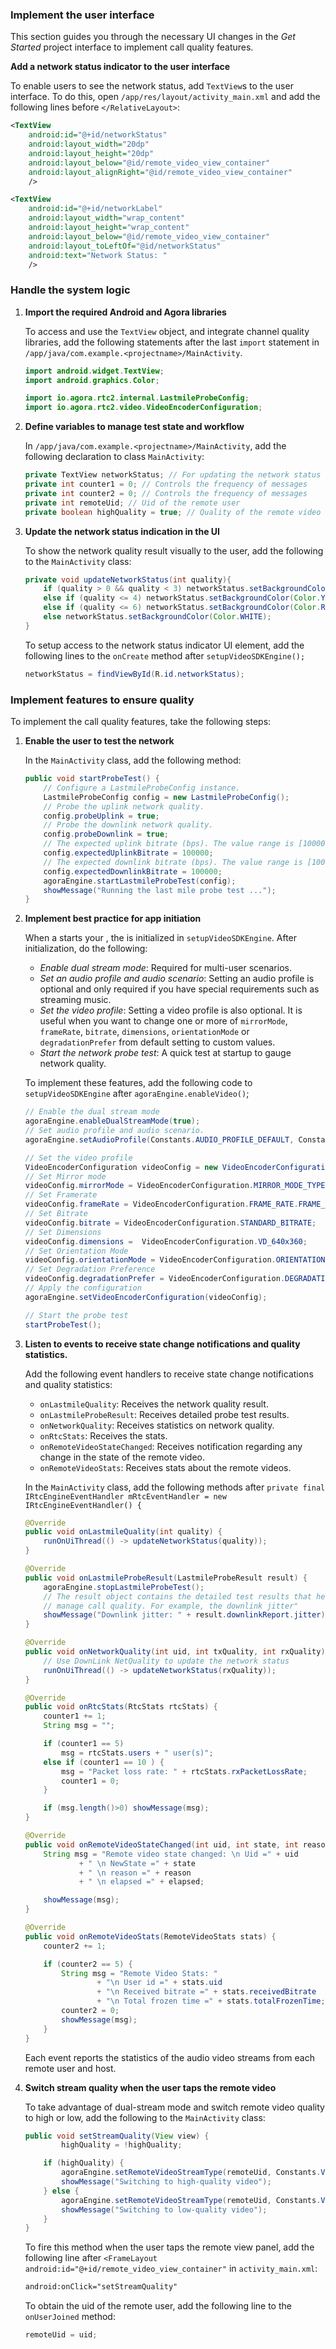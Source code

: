 <PlatformWrapper platform="android">

### Implement the user interface

This section guides you through the necessary UI changes in the _Get Started_ project interface to implement call quality features.

**Add a network status indicator to the user interface**

To enable <Vpl k="CLIENT" /> users to see the network status, add `TextView`s to the user interface. To do this, open `/app/res/layout/activity_main.xml` and add the following lines before `</RelativeLayout>`:

```xml
<TextView
    android:id="@+id/networkStatus"
    android:layout_width="20dp"
    android:layout_height="20dp"
    android:layout_below="@id/remote_video_view_container"
    android:layout_alignRight="@id/remote_video_view_container"
    />

<TextView
    android:id="@+id/networkLabel"
    android:layout_width="wrap_content"
    android:layout_height="wrap_content"
    android:layout_below="@id/remote_video_view_container"
    android:layout_toLeftOf="@id/networkStatus"
    android:text="Network Status: "
    />
```


### Handle the system logic

1. **Import the required Android and Agora libraries**

    To access and use the `TextView` object, and integrate <Vg k="VSDK" /> channel quality libraries, add the following statements after the last `import` statement in `/app/java/com.example.<projectname>/MainActivity`.

    ```java
    import android.widget.TextView;
    import android.graphics.Color;

    import io.agora.rtc2.internal.LastmileProbeConfig;
    import io.agora.rtc2.video.VideoEncoderConfiguration; 
    ```

1. **Define variables to manage test state and workflow**

    In `/app/java/com.example.<projectname>/MainActivity`, add the following declaration to class `MainActivity`:

    ```java
    private TextView networkStatus; // For updating the network status
    private int counter1 = 0; // Controls the frequency of messages
    private int counter2 = 0; // Controls the frequency of messages
    private int remoteUid; // Uid of the remote user
    private boolean highQuality = true; // Quality of the remote video stream being played
    ```

1. **Update the network status indication in the UI**

    To show the network quality result visually to the user, add the following to the `MainActivity` class:

    ```java
    private void updateNetworkStatus(int quality){  
        if (quality > 0 && quality < 3) networkStatus.setBackgroundColor(Color.GREEN);
        else if (quality <= 4) networkStatus.setBackgroundColor(Color.YELLOW);
        else if (quality <= 6) networkStatus.setBackgroundColor(Color.RED);
        else networkStatus.setBackgroundColor(Color.WHITE);
    }
    ```

    To setup access to the network status indicator UI element, add the following lines to the `onCreate` method after `setupVideoSDKEngine();`

    ```java
    networkStatus = findViewById(R.id.networkStatus);
    ```

### Implement features to ensure quality

To implement the call quality features, take the following steps:

1. **Enable the user to test the network**

    In the `MainActivity` class, add the following method:

    ```java
    public void startProbeTest() {
        // Configure a LastmileProbeConfig instance.
        LastmileProbeConfig config = new LastmileProbeConfig();
        // Probe the uplink network quality.
        config.probeUplink = true;
        // Probe the downlink network quality.
        config.probeDownlink = true;
        // The expected uplink bitrate (bps). The value range is [100000,5000000].
        config.expectedUplinkBitrate = 100000;
        // The expected downlink bitrate (bps). The value range is [100000,5000000].
        config.expectedDownlinkBitrate = 100000;
        agoraEngine.startLastmileProbeTest(config);
        showMessage("Running the last mile probe test ...");
    }
    ```

1. **Implement best practice for app initiation**

    When a starts your <Vpl k="CLIENT" />, the <Vg k="ENGINE" /> is initialized in `setupVideoSDKEngine`. After initialization, do the following:

    * _Enable dual stream mode_: Required for multi-user scenarios.
    * _Set an audio profile and audio scenario_: Setting an audio profile is optional and only required if you have special requirements such as streaming  music.
    * _Set the video profile_: Setting a video profile is also optional. It is useful when you want to change one or more of `mirrorMode`, `frameRate`, `bitrate`, `dimensions`, `orientationMode` or `degradationPrefer` from default setting to custom values.
    * _Start the network probe test_: A quick test at startup to gauge network quality.

    To implement these features, add the following code to `setupVideoSDKEngine` after `agoraEngine.enableVideo()`;

    ```java
    // Enable the dual stream mode
    agoraEngine.enableDualStreamMode(true);
    // Set audio profile and audio scenario.
    agoraEngine.setAudioProfile(Constants.AUDIO_PROFILE_DEFAULT, Constants.AUDIO_SCENARIO_CHATROOM);

    // Set the video profile
    VideoEncoderConfiguration videoConfig = new VideoEncoderConfiguration();
    // Set Mirror mode
    videoConfig.mirrorMode = VideoEncoderConfiguration.MIRROR_MODE_TYPE.MIRROR_MODE_AUTO;
    // Set Framerate
    videoConfig.frameRate = VideoEncoderConfiguration.FRAME_RATE.FRAME_RATE_FPS_10.getValue();
    // Set Bitrate
    videoConfig.bitrate = VideoEncoderConfiguration.STANDARD_BITRATE;
    // Set Dimensions
    videoConfig.dimensions =  VideoEncoderConfiguration.VD_640x360;
    // Set Orientation Mode
    videoConfig.orientationMode = VideoEncoderConfiguration.ORIENTATION_MODE.ORIENTATION_MODE_ADAPTIVE;
    // Set Degradation Preference
    videoConfig.degradationPrefer = VideoEncoderConfiguration.DEGRADATION_PREFERENCE.MAINTAIN_BALANCED;
    // Apply the configuration
    agoraEngine.setVideoEncoderConfiguration(videoConfig);

    // Start the probe test
    startProbeTest();
    ```

1. **Listen to <Vg k="ENGINE" /> events to receive state change notifications and quality statistics.**

    Add the following event handlers to receive state change notifications and quality statistics:

    * `onLastmileQuality`: Receives the network quality result.
    * `onLastmileProbeResult`: Receives detailed probe test results.
    * `onNetworkQuality`: Receives statistics on network quality.
    * `onRtcStats`: Receives the <Vg k="ENGINE" /> stats.
    * `onRemoteVideoStateChanged`: Receives notification regarding any change in the state of the remote video.
    * `onRemoteVideoStats`: Receives stats about the remote videos.

    In the `MainActivity` class, add the following methods after `private final IRtcEngineEventHandler mRtcEventHandler = new IRtcEngineEventHandler() {`

    ```java
    @Override
    public void onLastmileQuality(int quality) {   
        runOnUiThread(() -> updateNetworkStatus(quality));
    }

    @Override
    public void onLastmileProbeResult(LastmileProbeResult result) {   
        agoraEngine.stopLastmileProbeTest();
        // The result object contains the detailed test results that help you
        // manage call quality. For example, the downlink jitter"
        showMessage("Downlink jitter: " + result.downlinkReport.jitter);
    }

    @Override
    public void onNetworkQuality(int uid, int txQuality, int rxQuality) {
        // Use DownLink NetQuality to update the network status
        runOnUiThread(() -> updateNetworkStatus(rxQuality));
    }

    @Override
    public void onRtcStats(RtcStats rtcStats) {
        counter1 += 1;
        String msg = "";

        if (counter1 == 5)
            msg = rtcStats.users + " user(s)";
        else if (counter1 == 10 ) {
            msg = "Packet loss rate: " + rtcStats.rxPacketLossRate;
            counter1 = 0;
        }

        if (msg.length()>0) showMessage(msg);
    }

    @Override
    public void onRemoteVideoStateChanged(int uid, int state, int reason, int elapsed) {
        String msg = "Remote video state changed: \n Uid =" + uid
                + " \n NewState =" + state
                + " \n reason =" + reason
                + " \n elapsed =" + elapsed;

        showMessage(msg);
    }

    @Override
    public void onRemoteVideoStats(RemoteVideoStats stats) {
        counter2 += 1;

        if (counter2 == 5) {
            String msg = "Remote Video Stats: "
                    + "\n User id =" + stats.uid
                    + "\n Received bitrate =" + stats.receivedBitrate
                    + "\n Total frozen time =" + stats.totalFrozenTime;
            counter2 = 0;
            showMessage(msg);
        }
    }
    ```

    Each event reports the statistics of the audio video streams from each remote user and host. 


1. **Switch stream quality when the user taps the remote video**

    To take advantage of dual-stream mode and switch remote video quality to high or low, add the following to the `MainActivity` class:

    ```java
    public void setStreamQuality(View view) {
            highQuality = !highQuality;

        if (highQuality) {
            agoraEngine.setRemoteVideoStreamType(remoteUid, Constants.VIDEO_STREAM_HIGH);
            showMessage("Switching to high-quality video");
        } else {
            agoraEngine.setRemoteVideoStreamType(remoteUid, Constants.VIDEO_STREAM_LOW);
            showMessage("Switching to low-quality video");
        }
    }
    ```

    To fire this method when the user taps the remote view panel, add the following line after `<FrameLayout android:id="@+id/remote_video_view_container"` in `activity_main.xml`:

    ```xml
    android:onClick="setStreamQuality"
    ```

    To obtain the uid of the remote user, add the following line to the `onUserJoined` method:

    ```java
    remoteUid = uid;
    ```
</PlatformWrapper>
